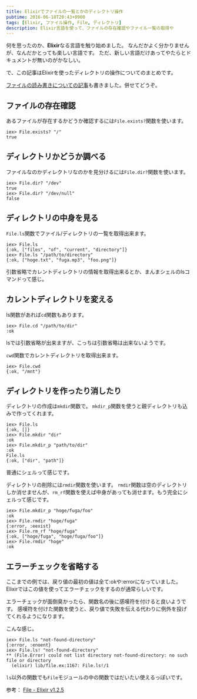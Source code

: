 ```yaml
---
title: Elixirでファイルの一覧とかのディレクトリ操作
pubtime: 2016-06-18T20:43+0900
tags: [Elixir, ファイル操作, File, ディレクトリ]
description: Elixir言語を使って、ファイルの存在確認やファイル一覧の取得や
---
```


何を思ったのか、**Elixir**なる言語を触り始めました。
なんだかよく分かりませんが、なんだかとっても楽しい言語です。
ただ、新しい言語だけあってやたらとドキュメントが無いのがかなしい。

で、この記事はElixirを使ったディレクトリの操作についてのまとめです。

<PS time="2016-06-19">
<a href="/blog/2016/06/elixir-file-read-write.html">ファイルの読み書きについての記事</a>も書きました。併せてどうぞ。
</PS>

## ファイルの存在確認
あるファイルが存在するかどうか確認するには`File.exists?`関数を使います。
```
iex> File.exists? "/"
true
```

## ディレクトリかどうか調べる
ファイルなのかディレクトリなのかを見分けるには`File.dir?`関数を使います。
```
iex> File.dir? "/dev"
true
iex> File.dir? "/dev/null"
false
```

## ディレクトリの中身を見る
`File.ls`関数でファイル/ディレクトリの一覧を取得出来ます。
```
iex> File.ls
{:ok, ["files", "of", "current", "directory"]}
iex> File.ls "/path/to/directory"
{:ok, ["hoge.txt", "fuga.mp3", "foo.png"]}
```
引数省略でカレントディレクトリの情報を取得出来るとか、まんまシェルのlsコマンドって感じ。

## カレントディレクトリを変える
ls関数があれば`cd`関数もあります。
```
iex> File.cd "/path/to/dir"
:ok
```
lsでは引数省略が出来ますが、こっちは引数省略は出来ないようです。

`cwd`関数でカレントディレクトリを取得出来ます。
```
iex> File.cwd
{:ok, "/mnt"}
```

## ディレクトリを作ったり消したり
ディレクトリの作成は`mkdir`関数で。
`mkdir_p`関数を使うと親ディレクトリも込みで作ってくれます。
```
iex> File.ls
{:ok, []}
iex> File.mkdir "dir"
:ok
iex> File.mkdir_p "path/to/dir"
:ok
File.ls
{:ok, ["dir", "path"]}
```
普通にシェルって感じです。

ディレクトリの削除には`rmdir`関数を使います。
`rmdir`関数は空のディレクトリしか消せませんが、`rm_rf`関数を使えば中身があっても消せます。もう完全にシェルって感じです。
```
iex> File.mkdir_p "hoge/fuga/foo"
:ok
iex> File.rmdir "hoge/fuga"
{:error, :eexist}
iex> File.rm_rf "hoge/fuga"
{:ok, ["hoge/fuga", "hoge/fuga/foo"]}
iex> File.rmdir "hoge"
:ok
```

## エラーチェックを省略する
ここまでの例では、戻り値の最初の値は全て:okや:errorになっていました。
Elixirではこの値を使ってエラーチェックをするのが通常らしいです。

エラーチェックが面倒臭かったら、関数名の後に感嘆符を付けると良いようです。
感嘆符を付けた関数を使うと、戻り値で失敗を伝える代わりに例外を投げてくれるようになります。

こんな感じ。
```
iex> File.ls "not-found-directory"
{:error, :enoent}
iex> File.ls! "not-found-directory"
** (File.Error) could not list directory not-found-directory: no such file or directory
  (elixir) lib/file.ex:1167: File.ls!/1
```
`ls`以外の関数でも`File`モジュールの中の関数ではだいたい使えるっぽいです。


参考： [File - Elixir v1.2.5](http://elixir-lang.org/docs/stable/elixir/File.html)
